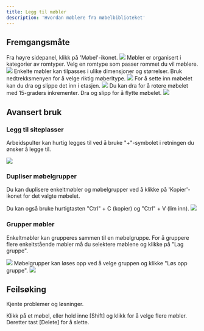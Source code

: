 ```yaml
---
title: Legg til møbler
description: 'Hvordan møblere fra møbelbiblioteket'
---
```


## Fremgangsmåte

<Steps>
  <Step title="Åpne møbelpanelet">
    Fra høyre sidepanel, klikk på 'Møbel'-ikonet.
    <Frame type="glass">
        <img src="/images/engine/verktøy/legg-til-møbler/steg-1.png" />
    </Frame>
  </Step>
  <Step title="Velg kategori">
    Møbler er organisert i kategorier av romtyper. Velg en romtype som passer rommet du vil møblere.
    <Frame type="glass">
        <img src="/images/engine/verktøy/legg-til-møbler/steg-2.png" />
    </Frame>
  </Step>
  <Step title="Tilpass møbeltype">
    Enkelte møbler kan tilpasses i ulike dimensjoner og størrelser. Bruk nedtrekksmenyen for å velge riktig møberltype.
    <Frame type="glass">
        <img src="/images/engine/verktøy/legg-til-møbler/steg-3.png" />
    </Frame>
  </Step>
  <Step title="Dra inn møbelet">
    For å sette inn møbelet kan du dra og slippe det inn i etasjen.
    <Frame type="glass">
        <img src="/images/engine/verktøy/legg-til-møbler/steg-4.png" />
    </Frame>
  </Step>
  <Step title="Roter møbelet">
    Du kan dra for å rotere møbelet med 15-graders inkrementer. Dra og slipp for å flytte møbelet.
    <Frame type="glass">
        <img src="/images/engine/verktøy/legg-til-møbler/steg-5.png" />
    </Frame>
  </Step>
</Steps>

## Avansert bruk

### Legg til siteplasser

Arbeidspulter kan hurtig legges til ved å bruke "+"-symbolet i retningen du ønsker å legge til.

<Frame type="glass">
    <img src="/images/engine/verktøy/legg-til-møbler/arbeidspult.png" />
</Frame>

### Dupliser møbelgrupper

Du kan duplisere enkeltmøbler og møbelgrupper ved å klikke på 'Kopier'-ikonet for det valgte møbelet.

<Tip>
    Du kan også bruke hurtigtasten "Ctrl" + C (kopier) og "Ctrl" + V (lim inn).
</Tip>

<Frame type="glass">
    <img src="/images/engine/verktøy/legg-til-møbler/dupliser-møbel.png" />
</Frame>

### Grupper møbler

Enkeltmøbler kan grupperes sammen til en møbelgruppe. For å gruppere flere enkeltstående møbler må du selektere møblene og klikke på "Lag gruppe".

<Frame type="glass">
    <img src="/images/engine/verktøy/legg-til-møbler/grupper-møbler.png" />
</Frame>

<Info>
    Møbelgrupper kan løses opp ved å velge gruppen og klikke "Løs opp gruppe".
</Info>

<Frame type="glass">
    <img src="/images/engine/verktøy/legg-til-møbler/grupper-møbler.png" />
</Frame>

## Feilsøking

Kjente problemer og løsninger.

<AccordionGroup>
  <Accordion title="Hvordan sletter jeg et møbel?">
    Klikk på et møbel, eller hold inne [Shift] og klikk for å velge flere møbler. Deretter tast [Delete] for å slette.
  </Accordion>
</AccordionGroup>
